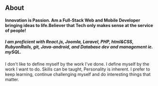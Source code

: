## About   

#### Innovation is Passion. Am a Full-Stack Web and Mobile Developer bringing ideas to life.Believer that Tech only makes sense at the service of people!

##### I am proficient  with React.js, Joomla, Laravel, PHP, html&CSS, RubyonRails, git, Java-android, and Database dev and management ie. mySQL.

I don't like to define myself by the work I've done. I define myself by the work I want to do. Skills can be taught, Personality is inherent.
I prefer to keep learning, continue challenging myself and do interesting things that matter.

